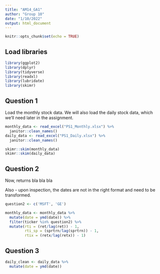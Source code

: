 ```yaml
---
title: "AM14_GA1"
author: "Group 10"
date: "1/10/2022"
output: html_document
---
```


```r
knitr::opts_chunk$set(echo = TRUE)
```

## Load libraries 

```r
library(ggplot2)  
library(dplyr)
library(tidyverse)
library(readxl)
library(lubridate)
library(skimr)
```

## Question 1

Load the monthly stock data. We will also load the daily stock data, which we'll need later in the assignment.

```r
monthly_data <- read_excel("PS1_Monthly.xlsx") %>%
  janitor::clean_names()
daily_data <- read_excel("PS1_Daily.xlsx") %>%
  janitor::clean_names()

skimr::skim(monthly_data)
skimr::skim(daily_data)
```


## Question 2

Now, returns bla bla bla 

Also - upon inspection, the dates are not in the right format and need to be transformed. 

```r

question2 <- c('MSFT', 'GE')

monthly_data <- monthly_data %>%
  mutate(date = ymd(date)) %>%
  filter(ticker %in% question2) %>%
  mutate(rti = (ret/lag(ret)) - 1,
         rti_sp = (sprtrn/lag(sprtrn)) - 1,
         rtix = (retx/lag(retx)) - 1) 

```

## Question 3

```r
daily_clean <- daily_data %>%
  mutate(date = ymd(date)) 
```

